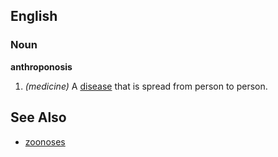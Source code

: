 ==English==
===Noun===
'''anthroponosis'''
# ''(medicine)'' A [[disease]] that is spread from person to person.

==See Also==
*[[zoonoses]]